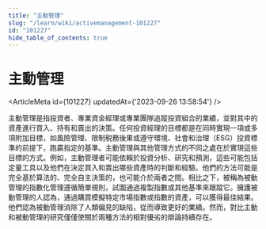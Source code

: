 ```yaml
---
title: "主動管理"
slug: "/learn/wiki/activemanagement-101227"
id: "101227"
hide_table_of_contents: true
---
```



# 主動管理

<ArticleMeta id={101227} updatedAt={'2023-09-26 13:58:54'} />
<div className='border-solid border-b border-t-0 my-4 border-[var(--ifm-color-gray-300)]' />

主動管理是指投資者、專業資金經理或專業團隊追蹤投資組合的業績，並對其中的資產進行買入、持有和賣出的決策。任何投資經理的目標都是在同時實現一項或多項附加目標，如風險管理、限制税務後果或遵守環境、社會和治理（ESG）投資標準的前提下，跑贏指定的基準。主動管理與其他管理方式的不同之處在於實現這些目標的方式。例如，主動管理者可能依賴於投資分析、研究和預測，這些可能包括定量工具以及他們在決定買入和賣出哪些資產時的判斷和經驗。他們的方法可能是完全基於算法的、完全自主決策的，也可能介於兩者之間。相比之下，被稱為被動管理的指數化管理遵循簡單規則，試圖通過複製指數或其他基準來跟蹤它。擁護被動管理的人認為，通過購買模擬特定市場指數或指數的資產，可以獲得最佳結果。他們認為被動管理消除了人類偏見的缺陷，從而導致更好的業績。然而，對比主動和被動管理的研究僅僅使關於兩種方法的相對優劣的辯論持續存在。
